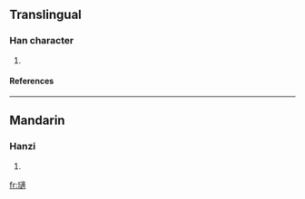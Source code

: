 ==Translingual==
===Han character===
{{Han char|rn=96|rad=玉|as=15|sn=19|four=1013<sub>2</sub>|canj=一土卜卜月 (MGYYB)}}
# {{defn|Han|sort=玉15}}
====References====
{{Han ref|kx=0745.040|dkj=21333|dj=1153.190|hdz=21145.090|uh=74CB|ud=29899|bh=F273|bd=62067}}

----
==Mandarin==
===Hanzi===
{{cmn-hanzi|pin=[[bó]] (bo2), [[zhé]] (zhe2)|wg=po<sup>2</sup>, che<sup>2</sup>}}
# {{defn|Mandarin}}

[[fr:瓋]]